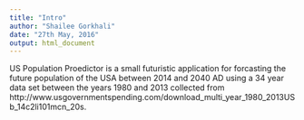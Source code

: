 ```yaml
---
title: "Intro"
author: "Shailee Gorkhali"
date: "27th May, 2016"
output: html_document
---
```


US Population Proedictor is a small futuristic application for forcasting the future population of the USA between 2014 and 2040 AD using a 34 year data set between the years 1980 and 2013 collected from http://www.usgovernmentspending.com/download_multi_year_1980_2013USb_14c2li101mcn_20s.